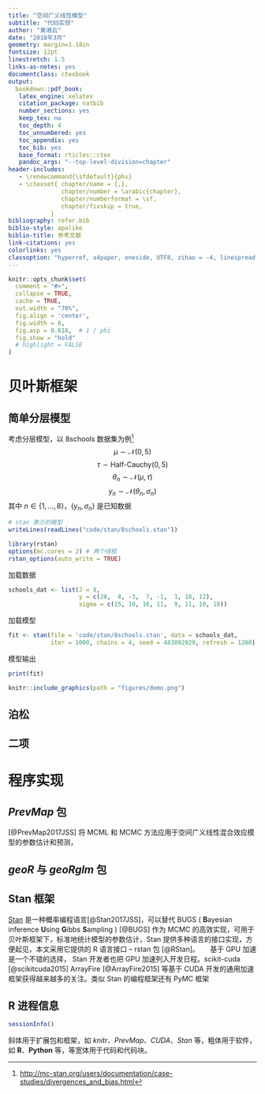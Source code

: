 ```yaml
---
title: "空间广义线性模型"
subtitle: "代码实现"
author: "黄湘云"
date: "2018年3月"
geometry: margin=1.18in
fontsize: 12pt
linestretch: 1.5
links-as-notes: yes
documentclass: ctexbook
output: 
  bookdown::pdf_book:
   latex_engine: xelatex
   citation_package: natbib
   number_sections: yes
   keep_tex: no
   toc_depth: 4
   toc_unnumbered: yes
   toc_appendix: yes
   toc_bib: yes
   base_format: rticles::ctex
   pandoc_args: "--top-level-division=chapter"
header-includes: 
   - \renewcommand{\sfdefault}{phv} 
   - \ctexset{ chapter/name = {,}, 
               chapter/number = \arabic{chapter}, 
               chapter/numberformat = \sf, 
               chapter/fixskip = true, 
            }
bibliography: refer.bib
biblio-style: apalike
biblio-title: 参考文献
link-citations: yes
colorlinks: yes
classoption: "hyperref, a4paper, oneside, UTF8, zihao = -4, linespread = 1.3"
---
```


```r
knitr::opts_chunk$set(
  comment = "#>",
  collapse = TRUE,
  cache = TRUE,
  out.width = "70%",
  fig.align = 'center',
  fig.width = 6,
  fig.asp = 0.618,  # 1 / phi
  fig.show = "hold"
  # highlight = FALSE
)
```

# 贝叶斯框架

## 简单分层模型

考虑分层模型，以 8schools 数据集为例^[<http://mc-stan.org/users/documentation/case-studies/divergences_and_bias.html>]
$$\mu \sim \mathcal{N}(0, 5)$$ 
$$\tau \sim \text{Half-Cauchy}(0, 5)$$
$$\theta_{n} \sim \mathcal{N}(\mu, \tau)$$
$$ y_{n} \sim \mathcal{N}(\theta_{n}, \sigma_{n})$$
其中 $n \in \left\{1, \ldots, 8 \right\}$，$\left\{ y_{n}, \sigma_{n} \right\}$ 是已知数据

```r
# stan 表示的模型
writeLines(readLines("code/stan/8schools.stan"))
```
```r
library(rstan)
options(mc.cores = 2) # 两个线程
rstan_options(auto_write = TRUE)
```

加载数据

```r
schools_dat <- list(J = 8, 
                    y = c(28,  8, -3,  7, -1,  1, 18, 12),
                    sigma = c(15, 10, 16, 11,  9, 11, 10, 18))
```

加载模型

```r
fit <- stan(file = 'code/stan/8schools.stan', data = schools_dat, 
            iter = 1000, chains = 4, seed = 483892929, refresh = 1200)
```

模型输出

```r
print(fit)
```


```r
knitr::include_graphics(path = "figures/demo.png")
```




## 泊松

## 二项

# 程序实现

## *PrevMap* 包

[@PrevMap2017JSS] 将 MCML 和 MCMC 方法应用于空间广义线性混合效应模型的参数估计和预测，

## *geoR* 与 *geoRglm* 包

## Stan 框架

[Stan](http://mc-stan.org/) 是一种概率编程语言[@Stan2017JSS]，可以替代 BUGS ( **B**ayesian inference **U**sing **G**ibbs **S**ampling ) [@BUGS] 作为 MCMC 的高效实现，可用于贝叶斯框架下，标准地统计模型的参数估计，Stan 提供多种语言的接口实现，方便起见，本文采用它提供的 R 语言接口 -- rstan 包 [@RStan]。  　 
基于 GPU 加速是一个不错的选择， Stan 开发者也把 GPU 加速列入开发日程。scikit-cuda [@scikitcuda2015] ArrayFire [@ArrayFire2015] 等基于 CUDA 开发的通用加速框架获得越来越多的关注。类似 Stan 的编程框架还有 PyMC 框架







## R 进程信息

```r
sessionInfo()
```

斜体用于扩展包和框架，如 *knitr*、*PrevMap*、*CUDA*、*Stan* 等，粗体用于软件，如 **R**、**Python** 等，等宽体用于代码和代码块。


\cleardoublepage